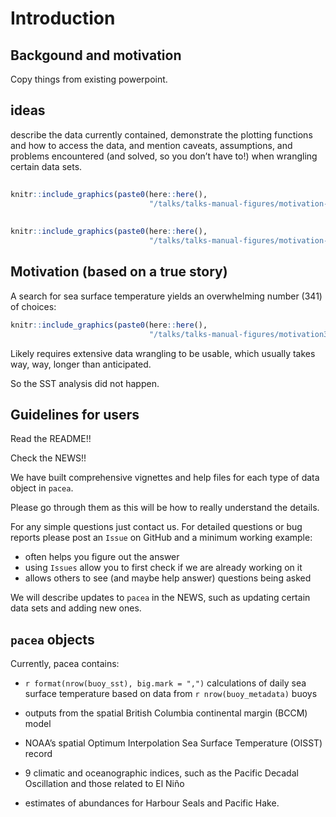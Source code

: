 # Introduction

## Backgound and motivation

Copy things from existing powerpoint.

## ideas

describe the data currently contained, demonstrate the plotting functions and how to access the data, and mention caveats, assumptions, and problems encountered (and solved, so you don't have to!) when wrangling certain data sets.



##
```r
knitr::include_graphics(paste0(here::here(),
                               "/talks/talks-manual-figures/motivation-1.png"))
```

##
```r
knitr::include_graphics(paste0(here::here(),
                               "/talks/talks-manual-figures/motivation-2.png"))
```

## Motivation (based on a true story)

A search for sea surface temperature yields an overwhelming number (341) of choices:

```r
knitr::include_graphics(paste0(here::here(),
                               "/talks/talks-manual-figures/motivation3.png"))
```

Likely requires extensive data wrangling to be usable, which usually takes way,
way, longer than anticipated.

So the SST analysis did not happen.

## Guidelines for users

Read the README!!

Check the NEWS!!

We have built comprehensive vignettes and help files for each type of data object in `pacea`.

Please go through them as this will be how to really understand the details.

For any simple questions just contact us. For detailed questions or bug reports
please post an `Issue` on GitHub and a minimum working example:

 - often helps you figure out the answer
 - using `Issues` allow you to first check if we are already working on it
 - allows others to see (and maybe help answer) questions being asked

We will describe updates to `pacea` in the NEWS, such as updating certain data
sets and adding new ones.


## `pacea` objects

Currently, pacea contains:

- `r format(nrow(buoy_sst), big.mark = ",")` calculations of daily sea surface
   temperature based on data from `r nrow(buoy_metadata)` buoys

- outputs from the spatial British Columbia continental margin (BCCM) model

- NOAA's spatial Optimum Interpolation Sea Surface Temperature (OISST) record

- 9 climatic and oceanographic indices, such as the Pacific Decadal Oscillation
   and those related to El Niño

- estimates of abundances for Harbour Seals and Pacific Hake.
